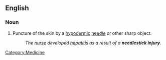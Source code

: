 {{Wikipedia}}
==English==
===Noun===

{{en-noun|needlestick injuries}}

# Puncture of the skin by a [[hypodermic]] [[needle]] or other sharp object.
#:''The [[nurse]] developed [[hepatitis]] as a result of a '''needlestick injury'''.''


[[Category:Medicine]]